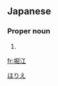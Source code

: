 ==Japanese==
{{ja-kanjitab|堀|江}}

===Proper noun===
{{ja-pos|proper|ほりえ}}

# {{surname|lang=ja}}

[[Category:Japanese surnames|ほりえ]]

[[fr:堀江]]